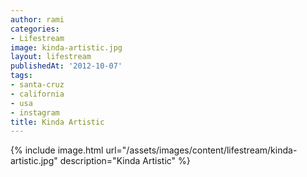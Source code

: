 ```yaml
---
author: rami
categories:
- Lifestream
image: kinda-artistic.jpg
layout: lifestream
publishedAt: '2012-10-07'
tags:
- santa-cruz
- california
- usa
- instagram
title: Kinda Artistic
---
```


{% include image.html url="/assets/images/content/lifestream/kinda-artistic.jpg" description="Kinda Artistic" %}